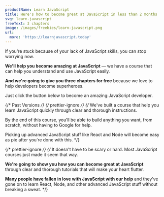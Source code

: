 ```yaml
---
productName: Learn JavaScript
title: Here's how to become great at JavaScript in less than 2 months
svg: learn-javascript
freeText: 3 chapters
image: /images/freebies/learn-javascript.png
url:
  more: 'https://learnjavascript.today'
---
```


If you're stuck because of your lack of JavaScript skills, you can stop worrying now.

**We'll help you become amazing at JavaScript** — we have a course that can help you understand and use JavaScript easily.

**And we're going to give you three chapters for free** because we love to help developers become superheroes.

Just click the button below to become an amazing JavaScript developer.

{/* Past Versions */}
{/* prettier-ignore */}
{/* We've built a course that help you learn JavaScript quickly through clear and thorough instructions.

By the end of this course, you'll be able to build anything you want, from scratch, without having to Google for help.

Picking up advanced JavaScript stuff like React and Node will become easy as pie after you're done with this. \*/}

{/* prettier-ignore */}
{/* It doesn't have to be scary or hard. Most JavaScript courses just made it seem that way.

**We're going to show you how you can become great at JavaScript** through clear and thorough tutorials that will make your heart flutter.

**Many people have fallen in love with JavaScript with our help** and they've gone on to learn React, Node, and other advanced JavaScript stuff without breaking a sweat. \*/}
